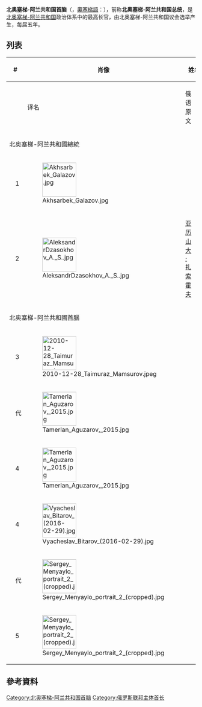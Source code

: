 {{Infobox political post
|post            = 首脑
|body            = 北奥塞梯-阿兰共和国
|nativename      =
| insignia                = Wapen Ossetien.svg
| insigniasize            = 
| insigniacaption         = 
| insigniaalt             =
| flag                    = Standard of the President of the Republic of North Ossetia-Alania.svg
| flagsize                = 
| flagalt                 =
| flagborder              = yes
| flagcaption             =
|department      =
|image           = Sergey Menyaylo portrait 2 (cropped).jpg
|imagesize       =
|alt             =
|incumbent       = {{link-en|谢尔盖·伊万诺维奇·梅尼亚伊洛|Sergey Menyaylo|谢尔盖·梅尼亚伊洛}}
|incumbentsince  = 2021年9月19日
|style           =
|residence       = {{RUS}}[[北奥塞梯-阿兰共和国|北奥塞梯-阿兰共和国]][[弗拉季高加索|弗拉季高加索]]
|nominator       =
|nominatorpost   =
|appointer       = {{link-en|北奥塞梯-阿兰共和国议会|Parliament of the Republic of North Ossetia–Alania}}
|appointerpost   =
|termlength      = 5年
|inaugural       = {{link-en|阿赫萨尔别克·哈吉穆尔扎耶维奇·加拉佐夫|Akhsarbek Galazov|阿赫萨尔别克·加拉佐夫}}
|formation       = 1994年1月21日
|last            =
|abolished       =
|succession      =
|deputy          =
|salary          =
|website         =
}}
'''北奥塞梯-阿兰共和国首脑'''（{{lang-ru|Глава Республики Северная Осетия}}，[[奧塞梯語|奧塞梯語]]：{{lang|os|Республикæ Цæгат Ирыстоны — Алани сæргълæууæг}}），前称'''北奥塞梯-阿兰共和国总统'''，是[[北奥塞梯-阿兰共和国|北奥塞梯-阿兰共和国]]政治体系中的最高长官，由北奥塞梯-阿兰共和国议会选举产生，每届五年。

== 列表 ==
{| class="wikitable" style="margin-bottom: 10px;"
|-
! colspan="2" width=30|#
! rowspan="2"|肖像 
! colspan="2"|姓名
! colspan="2"|任期
! rowspan="2"|政党
|-
!
!
! 译名
! 俄语原文
! 就职 
! 离职 
|-
! colspan=8 |北奥塞梯-阿兰共和國總統
|-
| style="background:{{Party meta/color/無黨籍}};"|
| 1
| [[File:Akhsarbek_Galazov.jpg|90px]]
| {{link-en|阿赫萨尔别克·哈吉穆尔扎耶维奇·加拉佐夫|Akhsarbek Galazov|阿赫萨尔别克·加拉佐夫}}
| {{lang|ru|Ахсарбек Галазов}}
| 1994年1月21日 
| 1998年1月30日
| [[無黨籍|無黨籍]] 
|-
| style="background:{{Party meta/color/無黨籍}};"|
| 2
| [[File:AleksandrDzasokhov_A._S..jpg|90px]]
| [[亚历山大·谢尔盖耶维奇·扎索霍夫|亚历山大·扎索霍夫]]
| {{lang|ru|Александр Дзасохов}}
| 1998年1月30日
| 2005年6月7日
| [[無黨籍|無黨籍]] 
|-
! colspan=8 |北奥塞梯-阿兰共和國首腦
|-
| style="background:{{Party meta/color/統一俄羅斯黨}};"|
| 3
| [[File:2010-12-28_Taimuraz_Mamsurov.jpeg|90px]]
| {{link-en|塔伊穆拉兹·扎姆别科维奇·马姆苏罗夫|Taymuraz Mamsurov|塔伊穆拉兹·马姆苏罗夫}}
| {{lang|ru|Таймураз Мамсуров}}
| 2005年6月7日
| 2015年6月5日
| [[統一俄羅斯|統一俄羅斯]]
|- bgcolor="#E6E6AA" 
| style="background:{{Party meta/color/統一俄羅斯黨}};"|
| 代
| [[File:Tamerlan_Aguzarov,_2015.jpg|90px]]
| {{link-en|塔梅尔兰·基莫维奇·阿古扎洛夫|Tamerlan Aguzarov|塔梅尔兰·阿古扎洛夫}}
| {{lang|ru|Тамерлан Агузар}}
| 2015年6月5日
| 2015年9月13日
| [[統一俄羅斯|統一俄羅斯]]
|-
| style="background:{{Party meta/color/統一俄羅斯黨}};"|
| 4
| [[File:Tamerlan_Aguzarov,_2015.jpg|90px]]
| {{link-en|塔梅尔兰·基莫维奇·阿古扎洛夫|Tamerlan Aguzarov|塔梅尔兰·阿古扎洛夫}}
| {{lang|ru|Тамерлан Агузар}}
| 2015年9月13日
| 2016年2月19日
| [[統一俄羅斯|統一俄羅斯]]
|-
| style="background:{{Party meta/color/統一俄羅斯黨}};"|
| 4
| [[File:Vyacheslav_Bitarov_(2016-02-29).jpg|90px]]
| {{link-en|维亚切斯拉夫·泽利姆哈诺维奇·比塔罗夫|Vyacheslav Bitarov|维亚切斯拉夫·比塔罗夫}}
| {{lang|ru|Вячеслав Битаров}}
| 2016年2月19日
| 2021年4月9日
| [[統一俄羅斯|統一俄羅斯]]
|- bgcolor="#E6E6AA" 
| style="background:{{Party meta/color/統一俄羅斯黨}};"|
| 代
| [[File:Sergey_Menyaylo_portrait_2_(cropped).jpg|90px]]
| {{link-en|谢尔盖·伊万诺维奇·梅尼亚伊洛|Sergey Menyaylo|谢尔盖·梅尼亚伊洛}}
| {{lang|ru|Сергей Меняйло}}
| 2021年4月9日
| 2021年9月19日
| [[統一俄羅斯|統一俄羅斯]]
|-
| style="background:{{Party meta/color/統一俄羅斯黨}};"|
| 5
| [[File:Sergey_Menyaylo_portrait_2_(cropped).jpg|90px]]
| {{link-en|谢尔盖·伊万诺维奇·梅尼亚伊洛|Sergey Menyaylo|谢尔盖·梅尼亚伊洛}}
| {{lang|ru|Сергей Меняйло}}
| 2021年9月19日
| ''现任''
| [[統一俄羅斯|統一俄羅斯]]
|}

== 參考資料 ==
{{reflist}}

{{俄罗斯联邦主体首长}}
{{北奥塞梯-阿兰共和国首脑}}
[[Category:北奥塞梯-阿兰共和国首脑|Category:北奥塞梯-阿兰共和国首脑]]
[[Category:俄罗斯联邦主体首长|Category:俄罗斯联邦主体首长]]